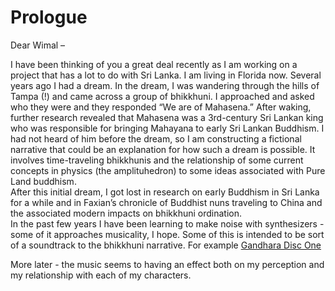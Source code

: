 # Prologue {.unnumbered}

Dear Wimal –

I have been thinking of you a great deal recently as I am working on a project that has a lot to do with Sri Lanka. I am living in Florida now. Several years ago I had a dream. In the dream, I was wandering through the hills of Tampa (!) and came across a group of bhikkhuni. I approached and asked who they were and they responded "We are of Mahasena."
After waking, further research revealed that Mahasena was a 3rd-century Sri Lankan king who was responsible for bringing Mahayana to early Sri Lankan Buddhism. I had not heard of him before the dream, so I am constructing a fictional narrative that could be an explanation for how such a dream is possible. It involves time-traveling bhikkhunis and the relationship of some current concepts in physics (the amplituhedron) to some ideas associated with Pure Land buddhism.  
After this initial dream, I got lost in research on early Buddhism in Sri Lanka for a while and in Faxian's chronicle of Buddhist nuns traveling to China and the associated modern impacts on bhikkhuni ordination.  
In the past few years I have been learning to make noise with synthesizers - some of it approaches musicality, I hope. Some of this is intended to be sort of a soundtrack to the bhikkhuni narrative. For example [Gandhara Disc One](https://karmicresonance.bandcamp.com/album/gandhara-disc-1)  

More later - the music seems to having an effect both on my perception and my relationship with each of my characters.  
